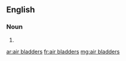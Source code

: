 ==English==

===Noun===
{{head|en|plural}}

# {{plural of|air bladder|lang=en}}

[[ar:air bladders]]
[[fr:air bladders]]
[[mg:air bladders]]